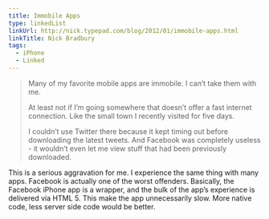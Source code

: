 ```yaml
---
title: Immobile Apps
type: linkedList
linkUrl: http://nick.typepad.com/blog/2012/01/immobile-apps.html
linkTitle: Nick Bradbury
tags:
  - iPhone
  - Linked
---
```


> Many of my favorite mobile apps are immobile. I can’t take them with me.
>
> At least not if I’m going somewhere that doesn’t offer a fast internet connection. Like the small town I recently visited for five days.
>
> I couldn’t use Twitter there because it kept timing out before downloading the latest tweets. And Facebook was completely useless - it wouldn’t even let me view stuff that had been previously downloaded.

This is a serious aggravation for me. I experience the same thing with many apps. Facebook is actually one of the worst offenders. Basically, the Facebook iPhone app is a wrapper, and the bulk of the app’s experience is delivered via HTML 5. This make the app unnecessarily slow. More native code, less server side code would be better.
